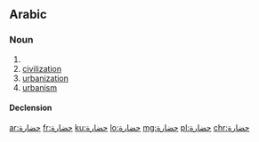 ==Arabic==

===Noun===
{{ar-noun|حَضَارَة|f}}

# {{ar-verbal noun of|حَضَرَ|form=I}}
# [[civilization]]
# [[urbanization]]
# [[urbanism]]

====Declension====
{{ar-decl-noun|حَضَارَة}}

[[ar:حضارة]]
[[fr:حضارة]]
[[ku:حضارة]]
[[lo:حضارة]]
[[mg:حضارة]]
[[pl:حضارة]]
[[chr:حضارة]]